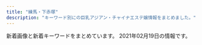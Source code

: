 ```yaml
---
title: "練馬・下赤塚"
description: "キーワード別にの巨乳アジアン・チャイナエステ嬢情報をまとめました。"
---
```


新着画像と新着キーワードをまとめています。
2021年02月19日の情報です。

<DmmAffiliateIns />
<KeywordTable
  shops={
    [
    {
        "station": "\u6771\u6b66\u7df4\u99ac\u99c5\u5317\u53e3",
        "name": "\u59eb\u306e\u3086\u3073\u3055\u304d",
        "img_links": [
            "http://nymphe-est.biz/images/tit4.jpg",
            "http://nymphe-est.biz/images/m6.png",
            "http://nymphe-est.biz/images/tm.jpg",
            "http://nymphe-est.biz/images/cg01.jpg",
            "http://nymphe-est.biz/images/fla.jpg",
            "http://nymphe-est.biz/images/cg03.jpg",
            "http://nymphe-est.biz/images/no.png",
            "http://nymphe-est.biz/images/stat.jpg",
            "http://nymphe-est.biz/images/tit2.jpg",
            "http://nymphe-est.biz/images/bul.jpg",
            "http://nymphe-est.biz/images/spt.png",
            "http://nymphe-est.biz/images/m2.png",
            "http://nymphe-est.biz/images/accl.jpg",
            "http://nymphe-est.biz/images/top.png",
            "http://nymphe-est.biz/images/m4.png",
            "http://nymphe-est.biz/images/tit5.jpg",
            "http://nymphe-est.biz/images/cg02.jpg",
            "http://nymphe-est.biz/images/tit6.jpg",
            "http://nymphe-est.biz/images/m5.png",
            "http://nymphe-est.biz/images/m3.png",
            "http://nymphe-est.biz/images/m1.png",
            "http://nymphe-est.biz/images/bur.jpg",
            "http://nymphe-est.biz/images/stal.jpg",
            "http://nymphe-est.biz/images/tit3.jpg"
        ],
        "url": "http://nymphe-est.biz/",
        "keywords": {
            "E": 1,
            "D": 2
        }
    },
    {
        "name": "\u3064\u307c\u307f",
        "url": "https://salasa.tokyo/",
        "station": "\u7df4\u99ac\u99c5\u897f\u53e3",
        "keywords": {},
        "img_links": []
    },
    {
        "img_links": [
            "http://amaen.rankuens.com/css/nav/nav02.png",
            "http://amaen.rankuens.com/css/staff/staff-01.jpg",
            "http://amaen.rankuens.com/css/top04.jpg",
            "http://amaen.rankuens.com/css/nav/nav01.png",
            "http://amaen.rankuens.com/css/right.png",
            "http://amaen.rankuens.com/css/nav/nav06.png",
            "http://amaen.rankuens.com/css/staff/naiyo02.png",
            "http://amaen.rankuens.com/css/staff/staff-004.jpg",
            "http://amaen.rankuens.com/css/staff/staff-003.jpg",
            "http://amaen.rankuens.com/css/nav/nav04.png",
            "http://amaen.rankuens.com/css/staff/naiyo01.png",
            "http://amaen.rankuens.com/css/staff/staff-02.jpg",
            "http://amaen.rankuens.com/css/nav/nav05.png",
            "http://amaen.rankuens.com/css/nav/nav03.png",
            "http://amaen.rankuens.com/css/top02.jpg",
            "http://amaen.rankuens.com/css/head.jpg",
            "http://amaen.rankuens.com/css/left.png",
            "http://amaen.rankuens.com/css/top01.jpg"
        ],
        "keywords": {
            "C": 1,
            "D": 1,
            "89": 3,
            "87": 1
        },
        "station": "\u7df4\u99ac\u99c5",
        "name": "\u7518\u3048\u3093\u574a",
        "url": "http://amaen.rankuens.com/"
    },
    {
        "img_links": [
            "http://sh-dafei.work/uploads/171031/1-1G0311G531445.jpg",
            "http://sh-dafei.work/uploads/210219/1-210219105500300.jpg",
            "http://sh-dafei.work/templets/default/pc/picture/staffs.png",
            "http://sh-dafei.work/uploads/181207/1-1Q20G35320X0.png",
            "http://sh-dafei.work/templets/default/pc/picture/s_news.png",
            "http://sh-dafei.work/templets/default/pc/picture/s_pick.png",
            "http://sh-dafei.work/uploads/200612/1-200612154534W8.jpg",
            "http://sh-dafei.work/uploads/191115/1-191115132040J2.jpg",
            "http://sh-dafei.work/templets/default/pc/picture/end1.jpg",
            "http://sh-dafei.work/uploads/171031/1-1G0311G505933.jpg",
            "http://sh-dafei.work/uploads/180612/1-1P6121601061c.jpg",
            "http://sh-dafei.work/uploads/181206/1-1Q206125154224.jpg",
            "http://sh-dafei.work/uploads/201002/1-201002144Z11V.jpg",
            "http://sh-dafei.work/uploads/171031/1-1G0311G556445.jpg",
            "http://sh-dafei.work/uploads/181206/1-1Q2061249563O.jpg",
            "http://sh-dafei.work/uploads/190809/1-1ZP9125I01S.jpg",
            "http://sh-dafei.work/uploads/180227/1-1P22G40S5448.jpg",
            "http://sh-dafei.work/uploads/181206/1-1Q2061250494E.jpg",
            "http://sh-dafei.work/uploads/181214/1-1Q214154222511.jpg",
            "http://sh-dafei.work/uploads/190329/1-1Z329151011c7.jpg",
            "http://sh-dafei.work/uploads/171031/1-1G0311G4095M.jpg",
            "http://sh-dafei.work/uploads/180612/1-1P612160029349.jpg",
            "http://sh-dafei.work/uploads/190924/1-1Z924151334121.jpg",
            "http://sh-dafei.work/uploads/171031/1-1G0311G344914.jpg",
            "http://sh-dafei.work/uploads/181206/1-1Q2061253211D.jpg",
            "http://sh-dafei.work/uploads/190301/1-1Z30116320A41.jpg",
            "http://sh-dafei.work/uploads/201113/1-20111314213cQ.jpg",
            "http://sh-dafei.work/templets/default/pc/picture/face.png",
            "http://sh-dafei.work/uploads/190130/1-1Z130162635508.jpg",
            "http://sh-dafei.work/uploads/allimg/180612/1-1P612160305350.jpg",
            "http://sh-dafei.work/templets/default/pc/picture/s_staff.png",
            "http://sh-dafei.work/uploads/200117/1-20011G614144B.jpg",
            "http://sh-dafei.work/uploads/181207/1-1Q20G40K63R.jpg"
        ],
        "station": "\u7df4\u99ac\u99c5\u897f\u53e3",
        "keywords": {},
        "name": "\u5927\u5983",
        "url": "http://sh-dafei.work/"
    },
    {
        "station": "\u3068\u304d\u308f\u53f0\u99c5\u5357\u53e3",
        "img_links": [
            "http://www.sugatabi.mesthe.com/files/005.jpg",
            "http://www.sugatabi.mesthe.com/files/006.jpg",
            "http://www.sugatabi.mesthe.com/files/005-02.jpg",
            "http://www.sugatabi.mesthe.com/files/008.jpg",
            "http://www.sugatabi.mesthe.com/images/shop/shop03.jpg",
            "http://www.sugatabi.mesthe.com/files/010.jpg",
            "http://www.sugatabi.mesthe.com/files/006-02.jpg",
            "http://www.sugatabi.mesthe.com/images/bj3.png",
            "http://www.sugatabi.mesthe.com/images/shop/shop04.jpg",
            "http://www.sugatabi.mesthe.com/images/top.jpg",
            "http://www.sugatabi.mesthe.com/files/003-02.jpg",
            "http://www.sugatabi.mesthe.com/files/002.jpg",
            "http://www.sugatabi.mesthe.com/files/010-02.jpg",
            "http://www.sugatabi.mesthe.com/images/shop/shop02.jpg",
            "http://www.sugatabi.mesthe.com/files/001-02.jpg",
            "http://www.sugatabi.mesthe.com/images/top_sche.png",
            "http://www.sugatabi.mesthe.com/images/shop/shop01.jpg",
            "http://www.sugatabi.mesthe.com/files/009-02.jpg",
            "http://www.sugatabi.mesthe.com/files/004.jpg",
            "http://www.sugatabi.mesthe.com/files/008-02.jpg",
            "http://www.sugatabi.mesthe.com/files/004-02.jpg",
            "http://www.sugatabi.mesthe.com/images/mobile.jpg",
            "http://www.sugatabi.mesthe.com/images/girl-z2.jpg",
            "http://www.sugatabi.mesthe.com/images/girl-z1.jpg",
            "http://www.sugatabi.mesthe.com/files/001.jpg",
            "http://www.sugatabi.mesthe.com/images/staff_line.png",
            "http://www.sugatabi.mesthe.com/files/009.jpg",
            "http://www.sugatabi.mesthe.com/images/link_line.png",
            "http://www.sugatabi.mesthe.com/files/003.jpg",
            "http://www.sugatabi.mesthe.com/files/002-02.jpg"
        ],
        "name": "\u59ff\u7f8e",
        "keywords": {
            "85": 1,
            "84": 1,
            "86": 3,
            "87": 4,
            "D": 7,
            "C": 2
        },
        "url": "http://www.sugatabi.mesthe.com/"
    },
    {
        "name": "\u30e9\u30b1\u30b7\u30b9\u5927\u6cc9\u5b66\u5712",
        "station": "\u5927\u6cc9\u5b66\u5712\u99c5",
        "keywords": {
            "G": 1,
            "C": 4,
            "87": 1,
            "88": 1,
            "95": 1,
            "86": 1,
            "84": 1,
            "93": 1,
            "D": 3,
            "83": 2,
            "F": 3,
            "91": 2,
            "80": 1
        },
        "img_links": [
            "https://lachesis.este88.com/images/bg_header.jpg",
            "http://lachesis.este88.com/gals/itika1.jpg",
            "http://lachesis.este88.com/gals/itika3.jpg",
            "https://lachesis.este88.com/gals/mao1.jpg",
            "http://lachesis.este88.com/images/sysh3bar.png",
            "https://lachesis.este88.com/gals/itika1.jpg",
            "https://lachesis.este88.com/images/line.jpg",
            "https://lachesis.este88.com/gals/sayaka1.jpg",
            "http://lachesis.este88.com/gals/miho3.jpg",
            "http://lachesis.este88.com/gals/miho1.jpg",
            "http://lachesis.este88.com/gals/rinnka4.jpg",
            "http://lachesis.este88.com/gals/narumi2.jpg",
            "http://lachesis.este88.com/gals/miku1.jpg",
            "https://lachesis.este88.com/gals/tumugi1.jpg",
            "https://lachesis.este88.com/gals/rinnka1.jpg",
            "https://lachesis.este88.com/gals/minami1.jpg",
            "http://lachesis.este88.com/gals/aoi3.jpg",
            "http://lachesis.este88.com/gals/sayaka1.jpg",
            "https://lachesis.este88.com/gals/maria1.jpg",
            "https://lachesis.este88.com/gals/miho1.jpg",
            "http://lachesis.este88.com/images/bg_header.jpg",
            "http://lachesis.este88.com/gals/tumugi1.jpg",
            "http://lachesis.este88.com/gals/mao1.jpg",
            "http://lachesis.este88.com/gals/narumi3.jpg",
            "http://lachesis.este88.com/gals/miku3.jpg",
            "http://lachesis.este88.com/images/bg_header3.jpg",
            "https://lachesis.este88.com/images/bg_header3.jpg",
            "http://lachesis.este88.com/gals/minami2.jpg",
            "https://lachesis.este88.com/images/sysh3bar.png",
            "http://lachesis.este88.com/images/line.jpg",
            "http://lachesis.este88.com/gals/itika2.jpg",
            "http://momipara.jp/img/link/momi234.jpg",
            "http://lachesis.este88.com/gals/sayaka2.jpg",
            "http://lachesis.este88.com/gals/narumi1.jpg",
            "http://lachesis.este88.com/gals/sayaka3.jpg",
            "http://lachesis.este88.com/gals/miho2.jpg",
            "http://lachesis.este88.com/gals/miku2.jpg",
            "http://lachesis.este88.com/gals/minami1.jpg",
            "http://lachesis.este88.com/gals/mao2.jpg",
            "http://lachesis.este88.com/gals/rinnka1.jpg",
            "http://lachesis.este88.com/images/info5.jpg",
            "https://lachesis.este88.com/gals/miku1.jpg",
            "https://lachesis.este88.com/gals/aoi1.jpg",
            "http://lachesis.este88.com/gals/narumi4.jpg",
            "http://lachesis.este88.com/gals/aoi2.jpg",
            "http://lachesis.este88.com/gals/tumugi2.jpg",
            "http://lachesis.este88.com/gals/rinnka2.jpg",
            "http://lachesis.este88.com/gals/maria1.jpg",
            "http://lachesis.este88.com/gals/aoi1.jpg",
            "http://lachesis.este88.com/gals/tumugi3.jpg",
            "http://lachesis.este88.com/gals/rinnka3.jpg",
            "https://lachesis.este88.com/gals/narumi1.jpg",
            "https://lachesis.este88.com/images/info5.jpg"
        ],
        "url": "http://lachesis.este88.com/"
    },
    {
        "name": "\u697d\u697d",
        "img_links": [
            "http://www.e-rakuraku.info/images/sr.png",
            "http://www.e-rakuraku.info/images/newfacet.png",
            "http://www.e-rakuraku.info/images/g4.jpg",
            "http://www.e-rakuraku.info/images/tel.png",
            "http://www.e-rakuraku.info/images/g3.jpg",
            "http://www.e-rakuraku.info/images/tite-gallery.png",
            "http://www.e-rakuraku.info/images/g1.jpg",
            "http://www.e-rakuraku.info/images/nei_03.jpg",
            "http://www.e-rakuraku.info/images/s2.png",
            "http://www.e-rakuraku.info/images/g5.jpg",
            "http://www.e-rakuraku.info/images/g2.jpg",
            "http://www.e-rakuraku.info/images/top.jpg",
            "http://www.e-rakuraku.info/images/mobile.png",
            "http://www.e-rakuraku.info/images/tite-staff.png",
            "http://www.e-rakuraku.info/images/g0.jpg",
            "http://www.e-rakuraku.info/images/huiyuan.png",
            "http://www.e-rakuraku.info/images/s1.png",
            "http://www.e-rakuraku.info/images/newt.png"
        ],
        "station": "\u4e2d\u6751\u6a4b\u99c5",
        "keywords": {
            "C": 13
        },
        "url": "http://www.e-rakuraku.info/"
    },
    {
        "url": "http://www.hanaest.net/",
        "name": "\u83ef\uff5e\u306f\u306a\uff5e",
        "img_links": [
            "http://www.hanaest.net/images/ttl_staff.png",
            "http://www.hanaest.net/up/uploads/20161009222712tomo.jpg",
            "http://www.hanaest.net/images/s2.jpg",
            "http://www.hanaest.net/images/ttl_price.png",
            "http://www.hanaest.net/up/uploads/20171005214644212.jpg",
            "http://www.hanaest.net/images/r2.jpg",
            "http://www.hanaest.net/images/header_bg.png",
            "http://www.hanaest.net/images/ttl_qj.png",
            "http://www.hanaest.net/up/uploads/20171017081729nana.jpg",
            "http://www.hanaest.net/images/qj.png",
            "http://www.hanaest.net/images/news.png",
            "http://www.hanaest.net/up/uploads/20161128220158nao.jpg",
            "http://www.hanaest.net/up/uploads/20170621202142mimi.jpg",
            "http://www.hanaest.net/images/r1.jpg"
        ],
        "station": "\u4e0b\u8d64\u585a\u99c5\u5317\u53e3",
        "keywords": {}
    },
    {
        "url": "http://midori-massage.work/",
        "name": "\u7dd1",
        "station": "\u8981\u753a\u99c55\u756a\u51fa\u53e3",
        "img_links": [
            "http://midori-massage.work/img/s49.png",
            "http://midori-massage.work/img/a3.jpg",
            "http://midori-massage.work/img/ss20.jpg",
            "http://midori-massage.work/img/a2.jpg",
            "http://midori-massage.work/img/ss54.jpg",
            "http://midori-massage.work/img/ss41.jpg",
            "http://midori-massage.work/img/s53.png",
            "http://midori-massage.work/img/fla-1.jpg",
            "http://midori-massage.work/img/s56.png",
            "http://midori-massage.work/img/ss5.jpg",
            "http://midori-massage.work/img/ss21.jpg",
            "http://midori-massage.work/img/ss25.jpg",
            "http://midori-massage.work/img/ss50.jpg",
            "http://midori-massage.work/img/ss46.jpg",
            "http://midori-massage.work/img/ss14.jpg",
            "http://midori-massage.work/img/ss51.jpg",
            "http://midori-massage.work/img/ss56.jpg",
            "http://midori-massage.work/img/st50.jpg",
            "http://midori-massage.work/img/ss49.jpg",
            "http://midori-massage.work/img/st056.jpg",
            "http://midori-massage.work/img/ss52.jpg",
            "http://midori-massage.work/img/st54.jpg",
            "http://midori-massage.work/img/ss4.jpg",
            "http://midori-massage.work/img/ss31.jpg",
            "http://midori-massage.work/img/mo.png",
            "http://midori-massage.work/img/st57.jpg",
            "http://midori-massage.work/img/s47.png",
            "http://midori-massage.work/img/st47.jpg",
            "http://midori-massage.work/img/ss23.jpg",
            "http://midori-massage.work/img/ss38.jpg",
            "http://midori-massage.work/img/ss3.jpg",
            "http://midori-massage.work/img/ss6.jpg",
            "http://midori-massage.work/img/s52.png",
            "http://midori-massage.work/img/ss7.jpg",
            "http://midori-massage.work/img/ss26.jpg",
            "http://midori-massage.work/img/s54.png",
            "http://midori-massage.work/img/fla-2.jpg",
            "http://midori-massage.work/img/ss48.jpg",
            "http://midori-massage.work/img/ss44.jpg",
            "http://midori-massage.work/img/ss22.jpg",
            "http://midori-massage.work/img/ss35.jpg",
            "http://midori-massage.work/img/ss45.jpg",
            "http://midori-massage.work/img/st52.jpg",
            "http://midori-massage.work/img/ss15.jpg",
            "http://midori-massage.work/img/st56.jpg",
            "http://midori-massage.work/img/botton.jpg",
            "http://midori-massage.work/img/ss12.jpg",
            "http://midori-massage.work/img/ss42.jpg",
            "http://midori-massage.work/img/ss34.jpg",
            "http://midori-massage.work/img/ss40.jpg",
            "http://midori-massage.work/img/ss17.jpg",
            "http://midori-massage.work/img/ss53.jpg",
            "http://midori-massage.work/img/ss2.jpg",
            "http://midori-massage.work/img/ss13.jpg",
            "http://midori-massage.work/img/ss29.jpg",
            "http://midori-massage.work/img/ss37.jpg",
            "http://midori-massage.work/img/ss36.jpg",
            "http://midori-massage.work/img/ss30.jpg",
            "http://midori-massage.work/img/ss9.jpg",
            "http://midori-massage.work/img/ss10.jpg",
            "http://midori-massage.work/img/ss43.jpg",
            "http://midori-massage.work/img/s57.png",
            "http://midori-massage.work/img/ss28.jpg",
            "http://midori-massage.work/img/ss32.jpg",
            "http://midori-massage.work/img/ss8.jpg",
            "http://midori-massage.work/img/ss39.jpg",
            "http://midori-massage.work/img/s55.png",
            "http://midori-massage.work/img/ss33.jpg",
            "http://midori-massage.work/img/ss47.jpg",
            "http://midori-massage.work/img/s50.png",
            "http://midori-massage.work/img/ss19.jpg",
            "http://midori-massage.work/img/a1.jpg",
            "http://midori-massage.work/img/ss55.jpg",
            "http://midori-massage.work/img/ss24.jpg",
            "http://midori-massage.work/img/ss18.jpg",
            "http://midori-massage.work/img/ss16.jpg",
            "http://midori-massage.work/img/ss57.jpg",
            "http://midori-massage.work/img/st55.jpg",
            "http://midori-massage.work/img/st49.jpg",
            "http://midori-massage.work/img/st53.jpg",
            "http://midori-massage.work/img/ss1.jpg"
        ],
        "keywords": {
            "D": 2,
            "E": 5,
            "F": 2,
            "C": 16,
            "89": 1,
            "88": 3,
            "87": 5
        }
    },
    {
        "station": "\u6210\u5897\u99c5",
        "img_links": [],
        "name": "\u59eb",
        "keywords": {},
        "url": "http://anzu.abnavi.info/"
    },
    {
        "station": "\u7df4\u99ac\u99c5",
        "name": "\u591c\u306e\u30ac\u30fc\u30c7\u30f3",
        "img_links": [
            "http://koukoku.xyz/garden/css/left.jpg",
            "http://koukoku.xyz/garden/css/nav/nav01.png",
            "http://koukoku.xyz/garden/css/staff06.jpg",
            "http://koukoku.xyz/garden/css/staff/staff05-b.jpg",
            "http://koukoku.xyz/garden/css/staff05.jpg",
            "http://koukoku.xyz/garden/css/top01.jpg",
            "http://koukoku.xyz/garden/css/staff/staff004.jpg",
            "http://koukoku.xyz/garden/css/top04.jpg",
            "http://koukoku.xyz/garden/css/staff/staff002.jpg",
            "http://koukoku.xyz/garden/css/nav/nav05.png",
            "http://koukoku.xyz/garden/css/staff/staff001.jpg",
            "http://koukoku.xyz/garden/css/nav/nav02.png",
            "http://koukoku.xyz/garden/css/staff0002.jpg",
            "http://koukoku.xyz/garden/css/nav/nav04.png",
            "http://koukoku.xyz/garden/css/nav/nav06.png",
            "http://koukoku.xyz/garden/css/nav/nav03.png",
            "http://koukoku.xyz/garden/css/right.jpg",
            "http://koukoku.xyz/garden/css/staff/staff003.jpg",
            "http://koukoku.xyz/garden/css/staff001.jpg",
            "http://koukoku.xyz/garden/css/staff/staff06.jpg",
            "http://koukoku.xyz/garden/css/staff/staff05.jpg",
            "http://koukoku.xyz/garden/css/tel.png"
        ],
        "url": "http://koukoku.xyz/garden/",
        "keywords": {
            "E": 1,
            "C": 1,
            "89": 2,
            "87": 1,
            "F": 1,
            "92": 2,
            "D": 3,
            "85": 1
        }
    },
    {
        "url": "http://www.hi-msg.com/dansin/",
        "station": "\u3068\u304d\u308f\u53f0\u99c5\u5357\u53e3",
        "name": "\u6696\u5fc3",
        "img_links": [
            "http://www.hi-msg.com/dansin/images/p-2-1.jpg",
            "http://www.hi-msg.com/dansin/images/mobile.jpg",
            "http://www.hi-msg.com/dansin/images/p-2.jpg",
            "http://www.hi-msg.com/dansin/images/p-5.jpg",
            "http://www.hi-msg.com/dansin/images/end1.jpg",
            "http://www.hi-msg.com/dansin/images/p-6-1.jpg",
            "http://www.hi-msg.com/dansin/images/p-8.jpg",
            "http://www.hi-msg.com/dansin/images/top.jpg",
            "http://www.hi-msg.com/dansin/images/p-1-1.jpg",
            "http://www.hi-msg.com/dansin/images/p-6.jpg",
            "http://www.hi-msg.com/dansin/images/p-7.jpg",
            "http://www.hi-msg.com/dansin/images/s_face.jpg",
            "http://www.hi-msg.com/dansin/images/p-4-1.jpg",
            "http://www.hi-msg.com/dansin/images/p-5-1.jpg",
            "http://www.hi-msg.com/dansin/images/top1.jpg",
            "http://www.hi-msg.com/dansin/images/s_info.jpg",
            "http://www.hi-msg.com/dansin/images/p-4.jpg",
            "http://www.hi-msg.com/dansin/images/1.jpg",
            "http://www.hi-msg.com/dansin/images/p-1.jpg",
            "http://www.hi-msg.com/dansin/images/nav.jpg",
            "http://www.hi-msg.com/dansin/images/s_pick.jpg",
            "http://www.hi-msg.com/dansin/images/s_news.jpg"
        ],
        "keywords": {}
    },
    {
        "img_links": [
            "http://ponfu-massage.work/img/s30.jpg",
            "http://ponfu-massage.work/img/acc4.jpg",
            "http://ponfu-massage.work/img/sta40.jpg",
            "http://ponfu-massage.work/img/s39.jpg",
            "http://ponfu-massage.work/img/campian.jpg",
            "http://ponfu-massage.work/img/st40.jpg",
            "http://ponfu-massage.work/img/sta43.jpg",
            "http://ponfu-massage.work/img/sta37.jpg",
            "http://ponfu-massage.work/img/acc8.jpg",
            "http://ponfu-massage.work/img/acc2.jpg",
            "http://ponfu-massage.work/img/st28.jpg",
            "http://ponfu-massage.work/img/acc10.jpg",
            "http://ponfu-massage.work/img/sta42.jpg",
            "http://ponfu-massage.work/img/s44.jpg",
            "http://ponfu-massage.work/img/sta38.jpg",
            "http://ponfu-massage.work/img/sta45.jpg",
            "http://ponfu-massage.work/img/st45.jpg",
            "http://ponfu-massage.work/img/st30.jpg",
            "http://ponfu-massage.work/img/st38.jpg",
            "http://ponfu-massage.work/img/acc9.jpg",
            "http://ponfu-massage.work/img/st44.jpg",
            "http://ponfu-massage.work/img/sta41.jpg",
            "http://ponfu-massage.work/img/s41.jpg",
            "http://ponfu-massage.work/img/s45.jpg",
            "http://ponfu-massage.work/img/st35.jpg",
            "http://ponfu-massage.work/img/s38.jpg",
            "http://ponfu-massage.work/img/acc7.jpg",
            "http://ponfu-massage.work/img/st42.jpg",
            "http://ponfu-massage.work/img/sta39.jpg",
            "http://ponfu-massage.work/img/sta30.jpg",
            "http://ponfu-massage.work/img/sta28.jpg",
            "http://ponfu-massage.work/img/acc5.jpg",
            "http://ponfu-massage.work/img/sta44.jpg",
            "http://ponfu-massage.work/img/sta35.jpg",
            "http://ponfu-massage.work/img/st41.jpg",
            "http://ponfu-massage.work/img/acc3.jpg",
            "http://ponfu-massage.work/img/botton.jpg",
            "http://ponfu-massage.work/img/st18.jpg",
            "http://ponfu-massage.work/img/st37.jpg",
            "http://ponfu-massage.work/img/st39.jpg",
            "http://ponfu-massage.work/img/s40.jpg",
            "http://ponfu-massage.work/img/st43.jpg",
            "http://ponfu-massage.work/img/s43.jpg",
            "http://ponfu-massage.work/img/s42.jpg",
            "http://ponfu-massage.work/img/acc6.jpg",
            "http://ponfu-massage.work/img/acc1.jpg",
            "http://ponfu-massage.work/img/s37.jpg"
        ],
        "keywords": {
            "87": 4,
            "85": 3,
            "C": 22,
            "84": 1,
            "F": 1,
            "E": 1,
            "89": 1,
            "D": 10,
            "88": 4
        },
        "name": "\u30dd\u30f3\u30d5\u30fc",
        "station": "\u7df4\u99ac\u99c5\u897f\u53e3",
        "url": "http://ponfu-massage.work/"
    },
    {
        "img_links": [
            "http://mannmaru.xyz/uploads/201112/1-2011120U32Q21.jpg",
            "http://mannmaru.xyz/style/images/room3.jpg",
            "http://mannmaru.xyz/uploads/201028/1-20102Q24PXb.jpg",
            "http://mannmaru.xyz/uploads/201214/1-2012141405532C.jpg",
            "http://mannmaru.xyz/uploads/201212/1-201212152243942.jpg",
            "http://mannmaru.xyz/uploads/201010/1-2010101A4532c.jpg",
            "http://mannmaru.xyz/uploads/210201/1-210201103ZbG.jpg",
            "http://mannmaru.xyz/style/images/bj3.png",
            "http://mannmaru.xyz/style/images/staff_line.png",
            "http://mannmaru.xyz/uploads/210105/1-210105124QM16.jpg",
            "http://mannmaru.xyz/style/images/end.jpg",
            "http://mannmaru.xyz/style/images/top.png",
            "http://mannmaru.xyz/style/images/room4.jpg",
            "http://mannmaru.xyz/uploads/200930/1-200930092346129.jpg",
            "http://mannmaru.xyz/uploads/200908/1-200ZQ30412239.jpg",
            "http://mannmaru.xyz/style/images/room2.jpg",
            "http://mannmaru.xyz/style/images/dt.jpg",
            "http://mannmaru.xyz/uploads/210201/1-2102011039521I.jpg",
            "http://mannmaru.xyz/uploads/210115/1-2101151H414522.jpg",
            "http://mannmaru.xyz/uploads/201111/1-201111132553140.jpg",
            "http://mannmaru.xyz/uploads/201028/1-20102Q24S0942.jpg",
            "http://mannmaru.xyz/uploads/201214/1-201214140544N0.jpg",
            "http://mannmaru.xyz/uploads/210201/1-210201104603c3.jpg",
            "http://mannmaru.xyz/uploads/200930/1-200930092325118.jpg",
            "http://mannmaru.xyz/style/images/girl-z1.jpg",
            "http://mannmaru.xyz/uploads/210118/1-21011P91210456.jpg",
            "http://mannmaru.xyz/uploads/201020/1-2010200T649248.jpg",
            "http://mannmaru.xyz/uploads/200908/1-200ZQ30400545.jpg",
            "http://mannmaru.xyz/style/images/room1.jpg",
            "http://mannmaru.xyz/uploads/201226/1-20122616061Aa.jpg",
            "http://mannmaru.xyz/uploads/201112/1-2011120U33N31.jpg",
            "http://mannmaru.xyz/uploads/210201/1-21020110453K96.jpg",
            "http://mannmaru.xyz/uploads/201111/1-2011111325441M.jpg",
            "http://mannmaru.xyz/style/images/girl-z2.jpg",
            "http://mannmaru.xyz/uploads/201028/1-20102Q24R2Y7.jpg",
            "http://mannmaru.xyz/uploads/210118/1-21011P913545J.jpg",
            "http://mannmaru.xyz/plus/images/room5.jpg",
            "http://mannmaru.xyz/uploads/210105/1-210105124T2148.jpg",
            "http://mannmaru.xyz/style/images/mobile.jpg",
            "http://mannmaru.xyz/uploads/201130/1-20113009355I62.jpg",
            "http://mannmaru.xyz/uploads/201020/1-2010200TF4347.jpg",
            "http://mannmaru.xyz/uploads/201111/1-201111132535H6.jpg",
            "http://mannmaru.xyz/uploads/201130/1-20113009352G24.jpg",
            "http://mannmaru.xyz/uploads/201006/1-201006104323245.jpg",
            "http://mannmaru.xyz/uploads/201106/1-201106163420503.jpg",
            "http://mannmaru.xyz/uploads/210201/1-210201104555H2.jpg",
            "http://mannmaru.xyz/uploads/201006/1-201006104331a4.jpg",
            "http://mannmaru.xyz/uploads/200930/1-20093009233O42.jpg",
            "http://mannmaru.xyz/uploads/201112/1-2011120U259211.jpg",
            "http://mannmaru.xyz/uploads/201106/1-201106163411121.jpg",
            "http://mannmaru.xyz/uploads/201006/1-201006104306102.jpg",
            "http://mannmaru.xyz/uploads/201026/1-201026095440P8.jpg",
            "http://mannmaru.xyz/uploads/210118/1-21011P9140L03.jpg",
            "http://mannmaru.xyz/uploads/210105/1-210105124S0643.jpg",
            "http://mannmaru.xyz/uploads/200908/1-200ZQ304213L.jpg",
            "http://mannmaru.xyz/uploads/201020/1-2010200TG3423.jpg",
            "http://mannmaru.xyz/uploads/210201/1-21020110402L62.jpg",
            "http://mannmaru.xyz/uploads/201130/1-20113009354V96.jpg",
            "http://mannmaru.xyz/uploads/201106/1-2011061633492c.jpg",
            "http://mannmaru.xyz/uploads/201214/1-201214140532633.jpg",
            "http://mannmaru.xyz/uploads/200912/1-200912152551K9.jpg"
        ],
        "keywords": {
            "88": 1,
            "94": 1,
            "E": 1,
            "G": 1,
            "86": 18,
            "D": 18,
            "C": 26
        },
        "url": "http://mannmaru.xyz/",
        "name": "\u5348\u5f8c\u306e\u591c",
        "station": "\u6210\u5897\u99c5\u5317\u53e3"
    },
    {
        "keywords": {},
        "station": "\u4e2d\u6751\u6a4b\u99c5\u5357\u53e3",
        "img_links": [
            "http://www.es-yas.click/images/news.jpg",
            "http://www.es-yas.click/images/staff_t.jpg",
            "http://www.es-yas.click/images/head.jpg",
            "http://www.es-yas.click/images/s1.png",
            "http://www.es-yas.click/images/info.png",
            "http://www.es-yas.click/img/risa1.jpg",
            "http://www.es-yas.click/img/sayuri1.jpg",
            "http://www.es-yas.click/images/int2.png",
            "http://www.es-yas.click/images/sys1.png",
            "http://www.es-yas.click/images/2.jpg",
            "http://www.es-yas.click/images/ac1.png",
            "http://www.es-yas.click/images/sirase.jpg",
            "http://www.es-yas.click/images/tel.jpg",
            "http://www.es-yas.click/images/newface.png",
            "http://www.es-yas.click/images/int1.png",
            "http://www.es-yas.click/images/mobile.jpg",
            "http://www.es-yas.click/images/sys2.png",
            "http://www.es-yas.click/images/1.jpg",
            "http://www.es-yas.click/img/aya1.jpg",
            "http://www.es-yas.click/images/3.jpg",
            "http://www.es-yas.click/images/interior_t.jpg"
        ],
        "name": "\u30b9\u30a6\u30a3\u30fc\u30c8",
        "url": "http://www.es-yas.click/"
    },
    {
        "station": "\u4e0a\u677f\u6a4b\u99c5\u5317\u53e3",
        "url": "http://www.relaxes.info/",
        "keywords": {},
        "name": "\u8776",
        "img_links": [
            "http://www.relaxes.info/images/price.jpg",
            "http://www.relaxes.info/images/info.jpg",
            "http://www.relaxes.info/up/uploads/20201028211704mm.jpg",
            "http://www.relaxes.info/images/t2.png",
            "http://www.relaxes.info/up/uploads/2017071800271212.jpg",
            "http://www.relaxes.info/images/ttl_staff.png",
            "http://www.relaxes.info/up/uploads/20180315212810me.jpg",
            "http://www.relaxes.info/images/header_bg.png",
            "http://www.relaxes.info/images/ttl_price.png",
            "http://www.relaxes.info/images/ttl_qj.png",
            "http://www.relaxes.info/images/rec.png",
            "http://www.relaxes.info/images/s1.png",
            "http://www.relaxes.info/images/t1.png"
        ]
    },
    {
        "url": "http://c-ikoi.work/",
        "station": "\u5927\u5c71\u99c5\u5357\u53e3",
        "keywords": {},
        "name": "\u61a9",
        "img_links": [
            "http://c-ikoi.work/img/misaki1.jpg",
            "http://c-ikoi.work/images/mobile.jpg",
            "http://c-ikoi.work/images/concept.jpg",
            "http://c-ikoi.work/images/sys3.png",
            "http://c-ikoi.work/img/riri1.jpg",
            "http://c-ikoi.work/images/sys1.jpg",
            "http://c-ikoi.work/images/int3.png",
            "http://c-ikoi.work/images/4.jpg",
            "http://c-ikoi.work/images/staff_t.jpg",
            "http://c-ikoi.work/images/int1.png",
            "http://c-ikoi.work/img/momo1.jpg",
            "http://c-ikoi.work/images/int2.png",
            "http://c-ikoi.work/images/news.jpg",
            "http://c-ikoi.work/images/head.jpg",
            "http://c-ikoi.work/img/yuna1.jpg",
            "http://c-ikoi.work/images/sys2.jpg",
            "http://c-ikoi.work/images/rec2.png",
            "http://c-ikoi.work/images/rec1.png",
            "http://c-ikoi.work/images/1.jpg",
            "http://c-ikoi.work/images/3.jpg",
            "http://c-ikoi.work/images/2.jpg",
            "http://c-ikoi.work/images/tel.jpg",
            "http://c-ikoi.work/images/interior_t.jpg",
            "http://c-ikoi.work/images/line.png"
        ]
    },
    {
        "name": "\u3046\u3089\u3089",
        "keywords": {},
        "station": "\u7df4\u99ac\u99c5\u5317\u53e3",
        "img_links": [
            "http://es-nerima.biz/wp-content/uploads/2016/10/gallery5.jpg",
            "http://es-nerima.biz/wp-content/uploads/2016/10/g1-250x330.jpg",
            "http://es-nerima.biz/wp-content/themes/template-salon2/images/camp-bnr.jpg",
            "http://es-nerima.biz/wp-content/uploads/2016/10/g6-250x330.jpg",
            "http://es-nerima.biz/wp-content/themes/template-salon2/images/newface-ttl.png",
            "http://es-nerima.biz/wp-content/uploads/2016/10/mika-250x330.jpg",
            "http://es-nerima.biz/wp-content/uploads/2016/10/gallery8-600x600.jpg",
            "http://es-nerima.biz/wp-content/themes/template-salon2/images/gallery4.jpg",
            "http://es-nerima.biz/wp-content/themes/template-salon2/images/gallery2.jpg",
            "http://es-nerima.biz/wp-content/uploads/2016/10/g3.jpg",
            "http://es-nerima.biz/wp-content/uploads/2016/10/g6.jpg",
            "http://es-nerima.biz/wp-content/uploads/2016/10/girl-1-300x450.jpg",
            "http://es-nerima.biz/wp-content/uploads/2016/10/gallery1.jpg",
            "http://es-nerima.biz/wp-content/uploads/2016/10/girl-1-250x330.jpg",
            "http://es-nerima.biz/wp-content/uploads/2016/10/eri-250x330.jpg",
            "http://es-nerima.biz/wp-content/uploads/2016/10/gallery8.jpg",
            "http://es-nerima.biz/wp-content/uploads/2016/10/girl-1.jpg",
            "http://es-nerima.biz/wp-content/themes/template-salon2/images/news-ttl.png",
            "http://es-nerima.biz/wp-content/themes/template-salon2/images/magazine.jpg",
            "http://es-nerima.biz/wp-content/uploads/2016/10/g5.jpg",
            "http://es-nerima.biz/wp-content/uploads/2016/10/g4-250x330.jpg",
            "http://es-nerima.biz/wp-content/themes/template-salon2/images/tel.png",
            "http://es-nerima.biz/wp-content/themes/template-salon2/images/pickup-frame.png",
            "http://es-nerima.biz/wp-content/uploads/2016/10/mika.jpg",
            "http://es-nerima.biz/wp-content/uploads/2016/10/camp-bnr.jpg",
            "http://es-nerima.biz/wp-content/themes/template-salon2/images/slider1.jpg",
            "http://es-nerima.biz/wp-content/uploads/2016/10/gallery6.jpg",
            "http://es-nerima.biz/wp-content/themes/template-salon2/images/gallery3.jpg",
            "http://es-nerima.biz/wp-content/uploads/2016/10/g1.jpg",
            "http://es-nerima.biz/wp-content/themes/template-salon2/images/gallery1.jpg",
            "http://es-nerima.biz/wp-content/uploads/2016/10/gallery2.jpg",
            "http://es-nerima.biz/wp-content/themes/template-salon2/images/pickup-ttl.png",
            "http://es-nerima.biz/wp-content/themes/template-salon2/images/gallery-ttl.png",
            "http://es-nerima.biz/wp-content/uploads/2016/10/gallery3.jpg",
            "http://es-nerima.biz/wp-content/themes/template-salon2/images/massage-de_88_31.jpg",
            "http://cdn.dino-es.com/images/logo/88x31DinoEs.png",
            "http://es-nerima.biz/wp-content/uploads/2016/10/gallery7.jpg",
            "http://es-nerima.biz/wp-content/uploads/2016/10/g3-250x330.jpg",
            "http://es-nerima.biz/wp-content/uploads/2016/10/g5-250x330.jpg",
            "http://es-nerima.biz/wp-content/uploads/2016/10/eri.jpg"
        ],
        "url": "http://es-nerima.biz/"
    },
    {
        "name": "\u697d\u3005",
        "station": "\u65b0\u685c\u53f0\u99c5",
        "img_links": [
            "https://static.wixstatic.com/media/56292f_4d626237c2cd4806b0251dae4554758e.jpg",
            "https://static.wixstatic.com/media/73ea4e_4f276738c0354f93b87840e2d55be62b~mv2.png",
            "https://static.wixstatic.com/media/56292f_3dc196c69ac04338b46a28f7dc0f4df2.jpg",
            "https://static.wixstatic.com/media/73ea4e_73ca4971bac34776a53c8b09526abe0d~mv2.jpg"
        ],
        "url": "https://1270791003.wixsite.com/mysite/",
        "keywords": {}
    },
    {
        "station": "\u7df4\u99ac\u99c5\u897f\u53e3",
        "name": "\u7652\u3057\u306e\u90e8\u5c4b",
        "url": "http://www.seoul.esjp.info/",
        "keywords": {
            "87": 1,
            "86": 3,
            "D": 4
        },
        "img_links": [
            "http://www.seoul.esjp.info/img/foot.png",
            "http://www.seoul.esjp.info/img/nav-004.png",
            "http://www.seoul.esjp.info/img/main-top01.png",
            "http://www.seoul.esjp.info/files/006.jpg",
            "http://www.seoul.esjp.info/img/main-top03.png",
            "http://www.seoul.esjp.info/img/nav-005.png",
            "http://www.seoul.esjp.info/img/change-002.png",
            "http://www.seoul.esjp.info/img/nav-003.png",
            "http://www.seoul.esjp.info/img/nav-001.png",
            "http://www.seoul.esjp.info/files/010.jpg",
            "http://www.seoul.esjp.info/files/003.jpg",
            "http://www.seoul.esjp.info/img/change-006.png",
            "http://www.seoul.esjp.info/files/012.jpg",
            "http://www.seoul.esjp.info/files/008.jpg",
            "http://www.seoul.esjp.info/files/001.jpg",
            "http://www.seoul.esjp.info/img/recuit.png",
            "http://www.seoul.esjp.info/files/007.jpg",
            "http://www.seoul.esjp.info/files/015.jpg",
            "http://www.seoul.esjp.info/img/change-001.png",
            "http://www.seoul.esjp.info/files/011.jpg",
            "http://www.seoul.esjp.info/files/013.jpg",
            "http://www.seoul.esjp.info/img/change-005.png",
            "http://www.seoul.esjp.info/img/change-003.png",
            "http://www.seoul.esjp.info/img/nav-006.png",
            "http://www.seoul.esjp.info/files/005.jpg",
            "http://www.seoul.esjp.info/img/head.png",
            "http://www.seoul.esjp.info/img/change-004.png",
            "http://www.seoul.esjp.info/img/nav-002.png",
            "http://www.seoul.esjp.info/files/004.jpg"
        ]
    },
    {
        "station": "\u7df4\u99ac\u99c5\u4e2d\u592e\u53e3",
        "keywords": {
            "D": 4,
            "87": 4
        },
        "img_links": [
            "http://www.kawaii.mensest.com/common/images/photo03.jpg",
            "http://www.kawaii.mensest.com/common/images/photo01.jpg",
            "http://www.kawaii.mensest.com/images/btn2.png",
            "http://www.kawaii.mensest.com/files/009.jpg",
            "http://www.kawaii.mensest.com/common/images/photo02.jpg",
            "http://www.kawaii.mensest.com/images/icon_top.png",
            "http://www.kawaii.mensest.com/files/010.jpg",
            "http://www.kawaii.mensest.com/images/icon_tel.png",
            "http://www.kawaii.mensest.com/images/icon_info.png",
            "http://www.kawaii.mensest.com/images/end-info.png",
            "http://www.kawaii.mensest.com/files/012.jpg",
            "http://www.kawaii.mensest.com/images/icon_staff.png",
            "http://www.kawaii.mensest.com/images/mainImg_sub.jpg",
            "http://www.kawaii.mensest.com/files/011.jpg",
            "http://www.kawaii.mensest.com/images/icon_concept.png"
        ],
        "name": "Kawaii\u604b\u4eba",
        "url": "http://www.kawaii.mensest.com/"
    },
    {
        "station": "\u4e0a\u677f\u6a4b\u99c5\u5317\u53e3",
        "keywords": {},
        "img_links": [],
        "name": "\u6e29",
        "url": "http://tenpo2.iest.info/"
    },
    {
        "img_links": [
            "http://giuytor.xyz/webstyle/line2.png",
            "http://giuytor.xyz/uploads/201027/1-20102G2423W16.jpg",
            "http://giuytor.xyz/webstyle/call.jpg",
            "http://giuytor.xyz/uploads/201027/1-20102G24601461.jpg",
            "http://giuytor.xyz/webstyle/sign.png",
            "http://giuytor.xyz/webstyle/call(1).jpg",
            "http://giuytor.xyz/uploads/201026/1-201026164952248.jpg",
            "http://giuytor.xyz/webstyle/line6.png",
            "http://giuytor.xyz/webstyle/line1.png",
            "http://giuytor.xyz/webstyle/sign(2).png",
            "http://giuytor.xyz/uploads/201027/1-20102G24525a5.jpg",
            "http://giuytor.xyz/webstyle/mobile_02.png",
            "http://giuytor.xyz/uploads/201210/1-2012101602095L.jpg",
            "http://giuytor.xyz/uploads/201027/1-20102G24336356.jpg",
            "http://giuytor.xyz/webstyle/notice.png",
            "http://giuytor.xyz/uploads/201027/1-20102G24150649.jpg",
            "http://giuytor.xyz/uploads/201026/1-2010261A409633.jpg",
            "http://giuytor.xyz/webstyle/sign(1).png",
            "http://giuytor.xyz/uploads/201112/1-20111210002S57.jpg",
            "http://giuytor.xyz/webstyle/line5.png",
            "http://giuytor.xyz/webstyle/line4.png",
            "http://giuytor.xyz/uploads/201026/1-2010261A21I03.jpg",
            "http://giuytor.xyz/uploads/201030/1-201030101635910.jpg",
            "http://giuytor.xyz/webstyle/line3.png",
            "http://giuytor.xyz/uploads/201027/1-20102G24422144.jpg",
            "http://giuytor.xyz/uploads/201210/1-201210163253163.jpg",
            "http://giuytor.xyz/webstyle/mobile_01.png"
        ],
        "name": "\u30d0\u30d3",
        "station": "\u7df4\u99ac\u99c5A1\u51fa\u53e3",
        "url": "http://giuytor.xyz/",
        "keywords": {
            "\u4e73": 9
        }
    },
    {
        "img_links": [
            "http://www.nerima-rose.com/images/index-rosa_09.jpg",
            "http://www.nerima-rose.com/images/staff/16/aya2.jpg",
            "http://www.nerima-rose.com/images/nav/nav-acc.jpg",
            "http://www.nerima-rose.com/images/shop/4/s1.jpg",
            "http://www.nerima-rose.com/images/rosa-sys_09a.jpg",
            "http://www.nerima-rose.com/images/images/sys2018_03.jpg",
            "http://www.nerima-rose.com/images/staff/17/2/ena.jpg",
            "http://www.nerima-rose.com/images/sys3.jpg",
            "http://www.nerima-rose.com/images/rosa-pindao_09.jpg",
            "http://www.nerima-rose.com/images/staff/17/2/kina.jpg",
            "http://www.nerima-rose.com/images/shop/11.jpg",
            "http://www.nerima-rose.com/images/rosa-pindao_07.jpg",
            "http://www.nerima-rose.com/images/staff/16/kaori2.jpg",
            "http://www.nerima-rose.com/images/index-rosa_04.jpg",
            "http://www.nerima-rose.com/images/staff/17/riri.jpg",
            "http://www.nerima-rose.com/images/aroma/r2.jpg",
            "http://www.nerima-rose.com/images/staff/16/misaki2.jpg",
            "http://www.nerima-rose.com/images/nav/nav-rec.jpg",
            "http://www.nerima-rose.com/images/aroma/r1.jpg",
            "http://www.nerima-rose.com/cgi-bin/topics/img/16-1.jpg",
            "http://www.nerima-rose.com/images/index-rosa_02.jpg",
            "http://www.nerima-rose.com/images/shop/h1.jpg",
            "http://www.nerima-rose.com/images/shop/3/sh1.jpg",
            "http://www.nerima-rose.com/images/images/sys2018_06.jpg",
            "http://www.nerima-rose.com/images/rosa-sys_04.jpg",
            "http://www.nerima-rose.com/images/aroma/r3.jpg",
            "http://www.nerima-rose.com/images/staff/17/2/nana.png"
        ],
        "keywords": {
            "C": 8
        },
        "station": "\u7df4\u99ac\u99c5\u5357\u53e3",
        "name": "ROSE",
        "url": "http://www.nerima-rose.com/"
    },
    {
        "name": "\u9577\u4e45*\u3061\u3087\u3046\u304d\u3085\u3046",
        "keywords": {},
        "url": "http://c-sakura.work/",
        "station": "\u4e0b\u8d64\u585a\u99c5\u5317\u53e3",
        "img_links": [
            "http://c-sakura.work/images/int1.png",
            "http://c-sakura.work/images/news.png",
            "http://c-sakura.work/images/1.jpg",
            "http://c-sakura.work/images/head.jpg",
            "http://c-sakura.work/images/2.jpg",
            "http://c-sakura.work/images/sys1.png",
            "http://c-sakura.work/img/yuyu1.jpg",
            "http://c-sakura.work/images/int2.png",
            "http://c-sakura.work/images/mobile.jpg",
            "http://c-sakura.work/images/tel.jpg",
            "http://c-sakura.work/images/info.png",
            "http://c-sakura.work/images/staff_t.jpg",
            "http://c-sakura.work/img/ami1.jpg",
            "http://c-sakura.work/img/yuri1.jpg",
            "http://c-sakura.work/images/sisu.png",
            "http://c-sakura.work/images/3.jpg",
            "http://c-sakura.work/images/interior_t.jpg"
        ]
    },
    {
        "url": "http://margaret.ests.jp/",
        "img_links": [
            "http://margaret.ests.jp/images/s_staff.png",
            "http://margaret.ests.jp/images/room1.jpg",
            "http://margaret.ests.jp/images/mobile.jpg",
            "http://margaret.ests.jp/photos/sites/29/2020/06/202006301829174.jpeg",
            "http://margaret.ests.jp/photos/sites/29/2020/05/202005281752578.jpg",
            "http://margaret.ests.jp/images/room3.jpg",
            "http://margaret.ests.jp/images/s_service.png",
            "http://margaret.ests.jp/photos/sites/29/2021/01/2021011511194654.jpg",
            "http://margaret.ests.jp/photos/sites/29/2020/08/2020082222274080.jpeg",
            "http://margaret.ests.jp/images/s_pick.jpg",
            "http://margaret.ests.jp/images/service3.jpg",
            "http://margaret.ests.jp/images/info.jpg",
            "http://margaret.ests.jp/images/room4.jpg",
            "http://margaret.ests.jp/photos/sites/29/2020/04/2020040205541033.jpg",
            "http://margaret.ests.jp/photos/sites/29/2020/06/2020062814010219.jpeg",
            "http://margaret.ests.jp/photos/sites/29/2020/08/2020080615352994.jpeg",
            "http://margaret.ests.jp/images/service4.jpg",
            "http://margaret.ests.jp/images/top.jpg",
            "http://margaret.ests.jp/images/service1.jpg",
            "http://margaret.ests.jp/images/room2.jpg",
            "http://margaret.ests.jp/photos/sites/29/2020/04/202004081414540.jpg",
            "http://margaret.ests.jp/photos/sites/29/2020/03/2020032709162529.jpg",
            "http://margaret.ests.jp/photos/sites/29/2020/04/2020041014190824.jpg",
            "http://margaret.ests.jp/images/s_news.jpg",
            "http://margaret.ests.jp/photos/sites/29/2020/04/202004102157462.jpeg",
            "http://margaret.ests.jp/images/service2.jpg"
        ],
        "keywords": {
            "F": 12,
            "85": 36,
            "D": 84,
            "86": 24,
            "E": 36,
            "87": 12,
            "88": 24
        },
        "station": "\u685c\u53f0\u99c5\u5317\u53e3",
        "name": "\u30de\u30fc\u30ac\u30ec\u30c3\u30c8"
    },
    {
        "url": "https://kachofugetsu.ests.jp/",
        "img_links": [],
        "name": "\u82b1\u9ce5\u98a8\u6708",
        "station": "\u6210\u5897\u99c5",
        "keywords": {}
    },
    {
        "station": "\u77f3\u795e\u4e95\u516c\u5712\u99c5\u5357\u53e3",
        "keywords": {},
        "name": "AROMA PLAZA \u30a2\u30ed\u30de\u30d7\u30e9\u30b6",
        "url": "http://aroma-p.info/",
        "img_links": []
    },
    {
        "station": "\u7df4\u99ac\u99c5\u897f\u53e3",
        "img_links": [
            "http://binrou.net/img/botton.jpg",
            "http://binrou.net/img/st108.jpg",
            "http://binrou.net/i/img/acc.jpg",
            "http://binrou.net/img/s117.jpg",
            "http://binrou.net/i/img/st111.jpg",
            "http://binrou.net/img/s118.jpg",
            "http://binrou.net/i/img/sta118.jpg",
            "http://binrou.net/img/pickup20.jpg",
            "http://binrou.net/img/s111.jpg",
            "http://binrou.net/i/img/sta105.jpg",
            "http://binrou.net/img/fla.jpg",
            "http://binrou.net/i/img/r4.jpg",
            "http://binrou.net/i/img/sta115.jpg",
            "http://binrou.net/i/img/sta80.jpg",
            "http://binrou.net/img/sta115.jpg",
            "http://binrou.net/i/img/sta88.jpg",
            "http://binrou.net/img/mo.png",
            "http://binrou.net/i/img/sta97.jpg",
            "http://binrou.net/i/img/sta100.jpg",
            "http://binrou.net/img/acc.jpg",
            "http://binrou.net/img/st117.jpg",
            "http://binrou.net/img/s114.jpg",
            "http://binrou.net/img/s108.jpg",
            "http://binrou.net/i/img/sta94.jpg",
            "http://binrou.net/img/sta118.jpg",
            "http://binrou.net/img/s115.jpg",
            "http://binrou.net/img/sta109.jpg",
            "http://binrou.net/img/st112.jpg",
            "http://binrou.net/i/img/sta108.jpg",
            "http://binrou.net/i/img/r2.jpg",
            "http://binrou.net/i/img/sta114.jpg",
            "http://binrou.net/i/img/sta109.jpg",
            "http://binrou.net/img/st111.jpg",
            "http://binrou.net/img/sta111.jpg",
            "http://binrou.net/img/st116.jpg",
            "http://binrou.net/i/img/sta98.jpg",
            "http://binrou.net/img/st114.jpg",
            "http://binrou.net/i/img/sta92.jpg",
            "http://binrou.net/img/sta116.jpg",
            "http://binrou.net/i/img/st115.jpg",
            "http://binrou.net/img/s116.jpg",
            "http://binrou.net/img/sta117.jpg",
            "http://binrou.net/i/img/r1.jpg",
            "http://binrou.net/i/img/sta89.jpg",
            "http://binrou.net/img/st109.jpg",
            "http://binrou.net/img/s112.jpg",
            "http://binrou.net/img/sta114.jpg",
            "http://binrou.net/img/st115.jpg",
            "http://binrou.net/i/img/r3.jpg",
            "http://binrou.net/i/img/sta116.jpg",
            "http://binrou.net/i/img/sta111.jpg",
            "http://binrou.net/i/img/sta104.jpg",
            "http://binrou.net/img/st118.jpg",
            "http://binrou.net/img/sta112.jpg",
            "http://binrou.net/img/sta108.jpg",
            "http://binrou.net/i/img/sta112.jpg",
            "http://binrou.net/i/img/sta117.jpg"
        ],
        "name": "\u30ad\u30e9\u30ad\u30e9",
        "keywords": {
            "87": 4,
            "C": 17,
            "F": 2,
            "D": 1,
            "89": 2,
            "88": 1,
            "86": 3,
            "E": 6
        },
        "url": "http://binrou.net/"
    },
    {
        "url": "http://siesta.ests.jp/",
        "station": "\u5927\u6cc9\u5b66\u5712\u99c5\u5317\u53e3",
        "name": "\u30b7\u30a8\u30b9\u30bf",
        "keywords": {
            "D": 12,
            "85": 8,
            "88": 4
        },
        "img_links": [
            "http://siesta.ests.jp/photos/sites/39/2021/01/2021011116333321.jpg",
            "http://siesta.ests.jp/images/mobile1.jpg",
            "http://siesta.ests.jp/images/info.jpg",
            "http://siesta.ests.jp/images/acc3.jpg",
            "http://siesta.ests.jp/images/mobile.jpg",
            "http://siesta.ests.jp/images/acc2.jpg",
            "http://siesta.ests.jp/images/news.jpg",
            "http://siesta.ests.jp/images/acc4.jpg",
            "http://siesta.ests.jp/images/acc1.jpg",
            "http://siesta.ests.jp/images/s-staff.jpg",
            "http://siesta.ests.jp/images/s-recriut.jpg",
            "http://siesta.ests.jp/photos/sites/39/2021/01/2021011116333493.jpg",
            "http://siesta.ests.jp/images/pick.jpg",
            "http://siesta.ests.jp/images/top.png",
            "http://siesta.ests.jp/photos/sites/39/2021/01/2021011116333298.jpg"
        ]
    },
    {
        "name": "\u7d05\u6708",
        "url": "http://www.es-kou.link/",
        "station": "\u4e0b\u8d64\u585a\u99c5\u5317\u53e3",
        "keywords": {},
        "img_links": [
            "http://www.es-kou.link/images/int1.png",
            "http://www.es-kou.link/images/info.png",
            "http://www.es-kou.link/images/news.jpg",
            "http://www.es-kou.link/img/satomi1.jpg",
            "http://www.es-kou.link/images/interior_t.jpg",
            "http://www.es-kou.link/images/3.jpg",
            "http://www.es-kou.link/images/sys3.png",
            "http://www.es-kou.link/images/2.jpg",
            "http://www.es-kou.link/images/mobile.jpg",
            "http://www.es-kou.link/img/nana1.jpg",
            "http://www.es-kou.link/images/int2.png",
            "http://www.es-kou.link/images/1.jpg",
            "http://www.es-kou.link/images/sys1.jpg",
            "http://www.es-kou.link/images/b2.jpg",
            "http://www.es-kou.link/images/sys2.jpg",
            "http://www.es-kou.link/img/mimi1.jpg",
            "http://www.es-kou.link/images/staff_t.jpg",
            "http://www.es-kou.link/images/s1.png",
            "http://www.es-kou.link/images/head.jpg",
            "http://www.es-kou.link/images/b1.jpg"
        ]
    },
    {
        "url": "http://himawari.est-u.com/",
        "keywords": {
            "C": 7
        },
        "img_links": [
            "http://himawari.est-u.com/staff/yuki.jpg",
            "http://himawari.est-u.com/images/a2.jpg",
            "http://himawari.est-u.com/images/index_10.jpg",
            "http://himawari.est-u.com/staff/asuka.jpg",
            "http://himawari.est-u.com/staff/sakura.jpg",
            "http://himawari.est-u.com/images/a1.jpg",
            "http://himawari.est-u.com/staff/nami.jpg",
            "http://himawari.est-u.com/images/down.jpg",
            "http://himawari.est-u.com/images/index_02.jpg",
            "http://himawari.est-u.com/staff/umi.jpg",
            "http://himawari.est-u.com/staff/miyuki.jpg",
            "http://himawari.est-u.com/staff/eri.jpg",
            "http://himawari.est-u.com/images/index_04.jpg",
            "http://himawari.est-u.com/staff/izumi.jpg",
            "http://himawari.est-u.com/images/therpist.jpg",
            "http://himawari.est-u.com/images/index2_08.jpg",
            "http://himawari.est-u.com/images/index_08.jpg"
        ],
        "name": "\u3072\u307e\u308f\u308a",
        "station": "\u7df4\u99ac\u99c5\u5357\u53e3"
    },
    {
        "name": "\u6708\u306e\u604b",
        "url": "http://moonlove.est-u.com/",
        "keywords": {
            "C": 7
        },
        "station": "\u7df4\u99ac\u99c5\u5317\u53e3",
        "img_links": [
            "http://moonlove.est-u.com/images/index_04.jpg",
            "http://moonlove.est-u.com/staff/miki.jpg",
            "http://moonlove.est-u.com/images/index_14.jpg",
            "http://moonlove.est-u.com/images/index_16.jpg",
            "http://moonlove.est-u.com/images/index_05.jpg",
            "http://moonlove.est-u.com/images/staff_09.jpg",
            "http://moonlove.est-u.com/images/s4.jpg",
            "http://moonlove.est-u.com/images/s6.jpg",
            "http://moonlove.est-u.com/images/index_15.jpg",
            "http://moonlove.est-u.com/images/index_10.jpg",
            "http://moonlove.est-u.com/staff/ayumi.jpg",
            "http://moonlove.est-u.com/images/index_07.jpg",
            "http://moonlove.est-u.com/images/index_08.jpg",
            "http://moonlove.est-u.com/images/index_12.jpg",
            "http://moonlove.est-u.com/staff/nami.jpg",
            "http://moonlove.est-u.com/images/index_02.jpg",
            "http://moonlove.est-u.com/images/index_13.jpg",
            "http://moonlove.est-u.com/images/index_17.jpg",
            "http://moonlove.est-u.com/images/index2_06.jpg",
            "http://moonlove.est-u.com/images/index1_06.jpg",
            "http://moonlove.est-u.com/images/s3.jpg",
            "http://moonlove.est-u.com/images/index3_06.jpg",
            "http://moonlove.est-u.com/images/icon_000.jpg",
            "http://moonlove.est-u.com/staff/sakura.jpg",
            "http://moonlove.est-u.com/images/index_19.jpg",
            "http://moonlove.est-u.com/images/s1.jpg",
            "http://moonlove.est-u.com/images/s8.jpg",
            "http://moonlove.est-u.com/images/s5.jpg",
            "http://moonlove.est-u.com/staff/kaori.jpg"
        ]
    }
]
}
/>
<DmmAffiliateScript />
